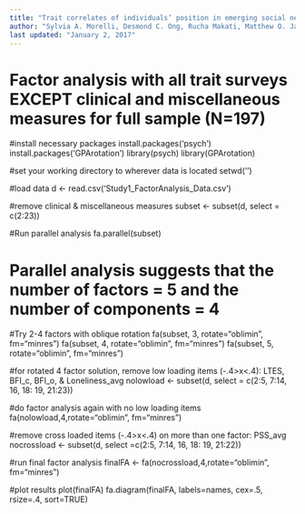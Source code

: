 ```yaml
---
title: "Trait correlates of individuals’ position in emerging social networks"
author: "Sylvia A. Morelli, Desmond C. Ong, Rucha Makati, Matthew O. Jackson, & Jamil Zaki"
last updated: "January 2, 2017"
---
```


# Factor analysis with all trait surveys EXCEPT clinical and miscellaneous measures for full sample (N=197)

#install necessary packages
install.packages('psych')
install.packages('GPArotation')
library(psych)
library(GPArotation)

#set your working directory to wherever data is located
setwd('') 

#load data
d <- read.csv('Study1_FactorAnalysis_Data.csv')

#remove clinical & miscellaneous measures
subset <- subset(d, select = c(2:23))

#Run parallel analysis
fa.parallel(subset) 

# Parallel analysis suggests that the number of factors = 5  and the number of components =  4 

#Try 2-4 factors with oblique rotation
fa(subset, 3, rotate="oblimin", fm="minres") 
fa(subset, 4, rotate="oblimin", fm="minres") 
fa(subset, 5, rotate="oblimin", fm="minres") 

#for rotated 4 factor solution, remove low loading items (-.4>x<.4): LTES, BFI_c, BFI_o, & Loneliness_avg
nolowload <- subset(d, select = c(2:5, 7:14, 16, 18: 19, 21:23))

#do factor analysis again with no low loading items
fa(nolowload,4,rotate="oblimin", fm="minres")

#remove cross loaded items (-.4>x<.4) on more than one factor: PSS_avg
nocrossload <- subset(d, select =c(2:5, 7:14, 16, 18: 19, 21:22))

#run final factor analysis
finalFA <- fa(nocrossload,4,rotate="oblimin", fm="minres")

#plot results
plot(finalFA)
fa.diagram(finalFA, labels=names, cex=.5, rsize=.4, sort=TRUE)
